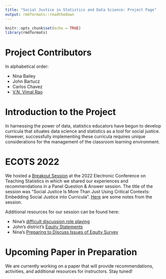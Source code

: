 ```yaml
---
title: "Social Justice in Statistics and Data Science: Project Page"
output: rmdformats::readthedown
---
```


```r
knitr::opts_chunk$set(echo = TRUE)
library(rmdformats)
```

# Project Contributors

In alphabetical order: 

- Nina Bailey
- John Bartucz
- Carlos Chavez
- [V.N. Vimal Rao](https://raovnv.github.io/research.html)

# Introduction to the Project

In harnessing the power of data, statistics educators have begun to develop curricula that situates data science and statistics as a tool for social justice. However, successfully implementing these curricula requires unique considerations for the management of the classroom learning environment. 

# ECOTS 2022

We hosted a [Breakout Session](https://causeweb.org/cause/ecots/ecots22/program/breakout/12) at the 2022 Electronic Conference on Teaching Statistics in which we shared our experiences and recommendations in a Panel Question & Answer session. The title of the session was "Social Justice Is More Than Just Using Critical Contexts: Embedding Social Justice into Curricula". [Here](https://docs.google.com/document/d/1fJ03KRQ0AEtI3tCLiG4drMFGnidgFV6KZZTVeY3YHEQ/edit?usp=sharing) are some notes from the session. 

Additional resources for our session can be found here:

- Nina's [difficult discussion role playing](https://docs.google.com/document/d/11UNy3y__asovhnQxfA8lcPeWj3pBLVlgEtYWyzunODg/edit?usp=sharing)
- John's district's [Equity Statements](https://www.rochesterschools.org/equity-statement)
- Nina's [Preparing to Discuss Issues of Equity Survey](https://docs.google.com/forms/d/e/1FAIpQLSdIZ3oE7faDTxQHhHMOksJEj_ruy6VmamaRyFuWR3S7hC_qVw/viewform) 

# Upcoming Paper in Preparation

We are currently working on a paper that will provide recommendations, activities, and additional resources for instructors. Stay tuned!
